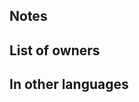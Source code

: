 {{Special
|tagid=SID_華炎
|name=Ignis
|charge=4
|effect=Boosts damage by 80% of unit's Def.
|cost=200
|required=Glowing Ember
|exclusive=0
|canUseMove={{MoveList|all}}
|canUseWeapon={{WeaponList|exclude=Staff}}
|properties=random_all,offensive_special
}}
==Notes==
{{DamageBoost}}
==List of owners==
{{Skill Hero List}}
{{NoInheritHeroes}}

==In other languages==
{{OtherLanguages
|japanese=華炎
|german=Ignus
|spanishEU=Apolo
|spanishLA=Vulcano
|french=Ignition
|italian=Ignis
|chineseTW=華炎
|portuguese=Ignescência
}}
{{Specials Navbox}}